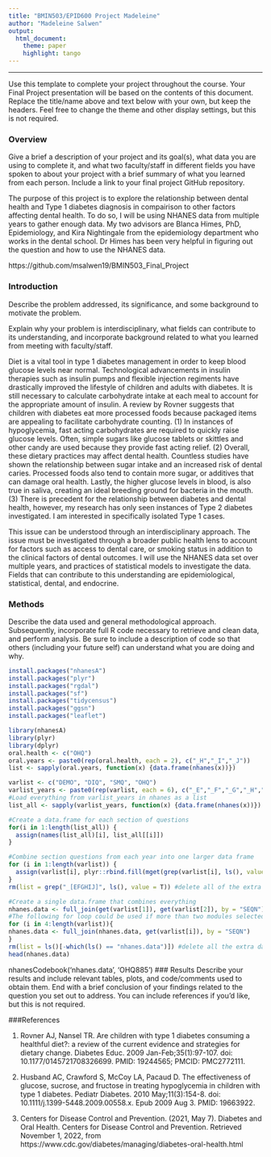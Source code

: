 ```yaml
---
title: "BMIN503/EPID600 Project Madeleine"
author: "Madeleine Salwen"
output: 
  html_document:
    theme: paper 
    highlight: tango
---
```



***
Use this template to complete your project throughout the course. Your Final Project presentation will be based on the contents of this document. Replace the title/name above and text below with your own, but keep the headers. Feel free to change the theme and other display settings, but this is not required.

### Overview
Give a brief a description of your project and its goal(s), what data you are using to complete it, and what two faculty/staff in different fields you have spoken to about your project with a brief summary of what you learned from each person. Include a link to your final project GitHub repository.

The purpose of this project is to explore the relationship between dental health and Type 1 diabetes diagnosis in compairison to other factors affecting dental health. To do so, I will be using NHANES data from multiple years to gather enough data. My two advisors are Blanca Himes, PhD, Epidemiology, and Kira Nightingale from the epidemiology department who works in the dental school. Dr Himes has been very helpful in figuring out the question and how to use the NHANES data.  

https://github.com/msalwen19/BMIN503_Final_Project

### Introduction 
Describe the problem addressed, its significance, and some background to motivate the problem.

Explain why your problem is interdisciplinary, what fields can contribute to its understanding, and incorporate background related to what you learned from meeting with faculty/staff.

Diet is a vital tool in type 1 diabetes management in order to keep blood glucose levels near normal. Technological advancements in insulin therapies such as insulin pumps and flexible injection regiments have drastically improved the lifestyle of children and adults with diabetes. It is still necessary to calculate carbohydrate intake at each meal to account for the appropriate amount of insulin. A review by Rovner suggests that children with diabetes eat more processed foods because packaged items are appealing to facilitate carbohydrate counting. (1) In instances of hypoglycemia, fast acting carbohydrates are required to quickly raise glucose levels. Often, simple sugars like glucose tablets or skittles and other candy are used because they provide fast acting relief. (2) Overall, these dietary practices may affect dental health. Countless studies have shown the relationship between sugar intake and an increased risk of dental caries. Processed foods also tend to contain more sugar, or additives that can damage oral health. Lastly, the higher glucose levels in blood, is also true in saliva, creating an ideal breeding ground for bacteria in the mouth. (3) There is precedent for the relationship between diabetes and dental health, however, my research has only seen instances of Type 2 diabetes investigated. I am interested in specifically isolated Type 1 cases. 

This issue can be understood through an interdisciplinary approach. The issue must be investigated through a broader public health lens to account for factors such as access to dental care, or smoking status in addition to the clinical factors of dental outcomes. I will use the NHANES data set over multiple years, and practices of statistical models to investigate the data. Fields that can contribute to this understanding are epidemiological, statistical, dental, and endocrine. 

### Methods
Describe the data used and general methodological approach. Subsequently, incorporate full R code necessary to retrieve and clean data, and perform analysis. Be sure to include a description of code so that others (including your future self) can understand what you are doing and why. 

```r
install.packages("nhanesA")
install.packages("plyr")
install.packages("rgdal")
install.packages("sf")
install.packages("tidycensus")
install.packages("ggsn")
install.packages("leaflet")
```
```r
library(nhanesA) 
library(plyr)
library(dplyr)
oral.health <- c("OHQ")
oral.years <- paste0(rep(oral.health, each = 2), c("_H","_I","_J"))
list <- sapply(oral.years, function(x) {data.frame(nhanes(x))})

varlist <- c("DEMO", "DIQ", "SMQ", "OHQ") 
varlist_years <- paste0(rep(varlist, each = 6), c("_E","_F","_G","_H","_I","_J"))
#Load everything from varlist_years in nhanes as a list
list_all <- sapply(varlist_years, function(x) {data.frame(nhanes(x))}) 

#Create a data.frame for each section of questions
for(i in 1:length(list_all)) {
  assign(names(list_all)[i], list_all[[i]])
} 

#Combine section questions from each year into one larger data frame
for (i in 1:length(varlist)) {
  assign(varlist[i], plyr::rbind.fill(mget(grep(varlist[i], ls(), value = T))))
} 
rm(list = grep("_[EFGHIJ]", ls(), value = T)) #delete all of the extra data frames 

#Create a single data.frame that combines everything
nhanes.data <- full_join(get(varlist[1]), get(varlist[2]), by = "SEQN")
#The following for loop could be used if more than two modules selected
for (i in 4:length(varlist)){
nhanes.data <- full_join(nhanes.data, get(varlist[i]), by = "SEQN")
} 
rm(list = ls()[-which(ls() == "nhanes.data")]) #delete all the extra data frames
head(nhanes.data)


```
nhanesCodebook('nhanes.data', 'OHQ885')
### Results
Describe your results and include relevant tables, plots, and code/comments used to obtain them. End with a brief conclusion of your findings related to the question you set out to address. You can include references if you'd like, but this is not required.

###References

(1) Rovner AJ, Nansel TR. Are children with type 1 diabetes consuming a healthful diet?: a review of the current evidence and strategies for dietary change. Diabetes Educ. 2009 Jan-Feb;35(1):97-107. doi: 10.1177/0145721708326699. PMID: 19244565; PMCID: PMC2772111.

(2) Husband AC, Crawford S, McCoy LA, Pacaud D. The effectiveness of glucose, sucrose, and fructose in treating hypoglycemia in children with type 1 diabetes. Pediatr Diabetes. 2010 May;11(3):154-8. doi: 10.1111/j.1399-5448.2009.00558.x. Epub 2009 Aug 3. PMID: 19663922.

(3) Centers for Disease Control and Prevention. (2021, May 7). Diabetes and Oral Health. Centers for Disease Control and Prevention. Retrieved November 1, 2022, from https://www.cdc.gov/diabetes/managing/diabetes-oral-health.html 

